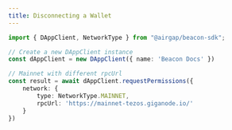 ```yaml
---
title: Disconnecting a Wallet
---
```



<RunnableCode>

<!-- embedme ../../build-examples/network-mainnet-with-url.beacon.ts -->

```ts
import { DAppClient, NetworkType } from "@airgap/beacon-sdk";

// Create a new DAppClient instance
const dAppClient = new DAppClient({ name: 'Beacon Docs' })

// Mainnet with different rpcUrl
const result = await dAppClient.requestPermissions({
    network: {
        type: NetworkType.MAINNET,
        rpcUrl: 'https://mainnet-tezos.giganode.io/'
    }
})
```

<!-- embedme ../../build-examples/network-mainnet-with-url.taquito.ts -->

```ts

```

</RunnableCode>
